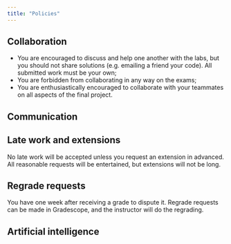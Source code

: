 ```yaml
---
title: "Policies"
---
```


## Collaboration

- You are encouraged to discuss and help one another with the labs, but you should not share solutions (e.g. emailing a friend your code). All submitted work must be your own;
- You are forbidden from collaborating in any way on the exams;
- You are enthusiastically encouraged to collaborate with your teammates on all aspects of the final project.

## Communication

## Late work and extensions

No late work will be accepted unless you request an extension in advanced. All reasonable requests will be entertained, but extensions will not be long.

## Regrade requests

You have one week after receiving a grade to dispute it. Regrade requests can be made in Gradescope, and the instructor will do the regrading.

## Artificial intelligence
